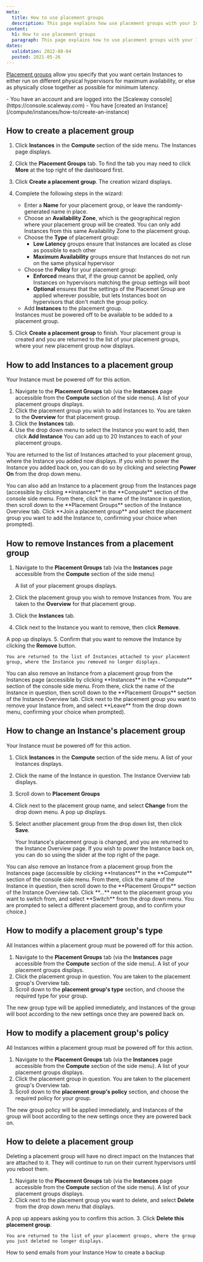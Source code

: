 ```yaml
---
meta:
  title: How to use placement groups
  description: This page explains how use placement groups with your Instances
content:
  h1: How to use placement groups
  paragraph: This page explains how to use placement groups with your Instances
dates:
  validation: 2022-08-04
  posted: 2021-05-26 
---
```


[Placement groups](/compute/instances/concepts#placement-groups) allow you specify that you want certain Instances to either run on different physical hypervisors for maximum availability, or else as physically close together as possible for minimum latency.

<Macro id="iam-requirements" />

<Message type="requirement">
  - You have an account and are logged into the [Scaleway console](https://console.scaleway.com)
  - You have [created an Instance](/compute/instances/how-to/create-an-instance)
</Message>

## How to create a placement group

1. Click **Instances** in the **Compute** section of the side menu. The Instances page displays.
    <Lightbox src="scaleway-placement-groups-more.webp" alt=""/>
2. Click the **Placement Groups** tab. To find the tab you may need to click **More**  at the top right of the dashboard first.
    <Lightbox src="scaleway-placement-groups-create.webp" alt=""/>
3. Click **Create a placement group**. The creation wizard displays.
4. Complete the following steps in the wizard: 
    - Enter a **Name** for your placement group, or leave the randomly-generated name in place. 
    - Choose an **Availability Zone**, which is the geographical region where your placement group will be created. You can only add Instances from this  same Availability Zone to the placement group.
    - Choose the **Type** of placement group:
      - **Low Latency** groups ensure that Instances are located as close as possible to each other
      - **Maximum Availability** groups ensure that Instances do not run on the same physical hypervisor 
    - Choose the **Policy** for your placement group:
      - **Enforced** means that, if the group cannot be applied, only Instances on hypervisors matching the group settings will boot
      - **Optional** ensures that the settings of the Placemet Group are applied wherever possible, but lets Instances boot on hypervisors that don't match the group policy.
    - Add **Instances** to the placement group. 

    <Message type="important">
      Instances must be powered off to be available to be added to a placement group.
    </Message>
5. Click **Create a placement group** to finish. Your placement group is created and you are returned to the list of your placement groups, where your new placement group now displays.

## How to add Instances to a placement group

<Message type="important">
  Your Instance must be powered off for this action.
</Message>

1. Navigate to the **Placement Groups** tab (via the **Instances** page accessible from the **Compute** section of the side menu). A list of your placement groups displays.
2. Click the placement group you wish to add Instances to. You are taken to the **Overview** for that placement group.
3. Click the **Instances** tab.
    <Lightbox src="scaleway-placement-grp-add-instance.webp" alt=""/>
4. Use the drop down menu to select the Instance you want to add, then click **Add Instance**
    <Message type="note">
      You can add up to 20 Instances to each of your placement groups.
    </Message>

You are returned to the list of Instances attached to your placement group, where the Instance you added now displays. If you wish to power the Instance you added back on, you can do so by clicking <Icon name="more" /> and selecting **Power On** from the drop down menu.

  <Message type="tip">
    You can also add an Instance to a placement group from the Instances page (accessible by clicking **Instances** in the **Compute** section of the console side menu. From there, click the name of the Instance in question, then scroll down to the **Placement Groups** section of the Instance Overview tab. Click **Join a placement group** and select the placement group you want to add the Instance to, confirming your choice when prompted).
  </Message>

## How to remove Instances from a placement group

1. Navigate to the **Placement Groups** tab (via the **Instances** page accessible from the **Compute** section of the side menu)

    A list of your placement groups displays.
2. Click the placement group you wish to remove Instances from. You are taken to the **Overview** for that placement group.
3. Click the **Instances** tab.
    <Lightbox src="scaleway-placement-grp-remove-instance.webp" alt=""/>
4. Click <Icon name="more" /> next to the Instance you want to remove, then click **Remove**. 
    <Lightbox src="scaleway-placement-grp-remove-instance.webp" alt=""/>
    
  A pop up displays.
5. Confirm that you want to remove the Instance by clicking the **Remove** button.

    You are returned to the list of Instances attached to your placement group, where the Instance you removed no longer displays.

<Message type="tip">
  You can also remove an Instance from a placement group from the Instances page (accessible by clicking **Instances** in the **Compute** section of the console side menu. From there, click the name of the Instance in question, then scroll down to the **Placement Groups** section of the Instance Overview tab. Click <Icon name="more" /> next to the placement group you want to remove your Instance from, and select **Leave** from the drop down menu, confirming your choice when prompted).
</Message>

## How to change an Instance's placement group

<Message type="important">
  Your Instance must be powered off for this action.
</Message>

1. Click **Instances** in the **Compute** section of the side menu. A list of your Instances displays.
2. Click the name of the Instance in question. The Instance Overview tab displays.
3. Scroll down to **Placement Groups**
    <Lightbox src="scaleway-change-placement-group.webp" alt=""/>
4. Click <Icon name="more" /> next to the placement group name, and select **Change** from the drop down menu. A pop up displays.
5. Select another placement group from the drop down list, then click **Save**.

    Your Instance's placement group is changed, and you are returned to the Instance Overview page. If you wish to power the Instance back on, you can do so using the slider at the top right of the page.

<Message type="tip">
  You can also remove an Instance from a placement group from the Instances page (accessible by clicking **Instances** in the **Compute** section of the console side menu. From there, click the name of the Instance in question, then scroll down to the **Placement Groups** section of the Instance Overview tab. Click **...** next to the placement group you want to switch from, and select **Switch** from the drop down menu. You are prompted to select a different placement group, and to confirm your choice.)
</Message>

## How to modify a placement group's type

<Message type="important">
  All Instances within a placement group must be powered off for this action.
</Message>

1. Navigate to the **Placement Groups** tab (via the **Instances** page accessible from the **Compute** section of the side menu). A list of your placement groups displays.
2. Click the placement group in question. You are taken to the placement group's Overview tab.
3. Scroll down to the **placement group's type** section, and choose the required type for your group.
    <Lightbox src="scaleway-change-placementgroup-type.webp" alt=""/>

The new group type will be applied immediately, and Instances of the group will boot according to the new settings once they are powered back on.

## How to modify a placement group's policy

<Message type="important">
  All Instances within a placement group must be powered off for this action.
</Message>

1. Navigate to the **Placement Groups** tab (via the **Instances** page accessible from the **Compute** section of the side menu). A list of your placement groups displays.
2. Click the placement group in question. You are taken to the placement group's Overview tab.
3. Scroll down to the **placement group's policy** section, and choose the required policy for your group.
    <Lightbox src="scaleway-change-placementgroup-policy.webp" alt=""/>

The new group policy will be applied immediately, and Instances of the group will boot according to the new settings once they are powered back on.

## How to delete a placement group

Deleting a placement group will have no direct impact on the Instances that are attached to it. They will continue to run on their current hypervisors until you reboot them.

1. Navigate to the **Placement Groups** tab (via the **Instances** page accessible from the **Compute** section of the side menu). A list of your placement groups displays.
2. Click <Icon name="more" /> next to the placement group you want to delete, and select **Delete** from the drop down menu that displays.
    <Lightbox src="scaleway-delete-placement-group.webp" alt=""/>
    
  A pop up appears asking you to confirm this action.
3. Click **Delete this placement group**.

    You are returned to the list of your placement groups, where the group you just deleted no longer displays.


<Navigation title="See Also">
  <PreviousButton to="/compute/instances/how-to/send-emails-from-your-instance/">How to send emails from your Instance</PreviousButton>
  <NextButton to="/compute/instances/how-to/create-a-backup/">How to create a backup</NextButton>
</Navigation>